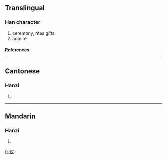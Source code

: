 {{see|儀}}

==Translingual==
===Han character===
{{Han char|rad=人|as=03|sn=5|four=|canj=人戈大 (OIK), X人戈大 (XOIK)}}
# ceremony, rites gifts
# admire
====References====
{{Han ref|kx=0094.051|hdz=10114.080|uh=4EEA|ud=20202}}
----
==Cantonese==
===Hanzi===
{{yue-hanzi|jyut=|y=yi4}}
# {{defn|Cantonese}}
----
==Mandarin==
===Hanzi===
{{cmn-hanzi|tra=儀|pin=[[yí]] (yi2)|wg=i<sup>2</sup>}}
# {{defn|Mandarin}}




[[fr:仪]]